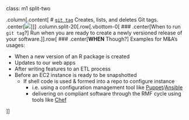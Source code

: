 class: m1 split-two

.column[.content[
# [`git tag`](https://git-scm.com/docs/git-tag)
Creates, lists, and deletes Git tags. 
<br>
.center[<img src="assets/img/git-tag.png" style="max-width:80%">]
]]
.column.split-20[.row[.vbottom-0[
### .center[When to run `git tag`?]
Run when you are ready to create a newly versioned release of your software.
]].row[
### .center[**WHEN** Though?]
Examples for M&A's usages:

- When a new version of an R package is created
- Updates to our web apps
- After writing features to an ETL process
- Before an EC2 instance is ready to be snapshotted
  - If shell code is used & formed into a repo to configure instance
      - i.e. using a configuration management tool like [Puppet](https://puppet.com/products/puppet-enterprise)/[Ansible](https://www.ansible.com)
      - delivering on compliant software through the RMF cycle using tools like [Chef](https://www.chef.io/products/chef-compliance)



]]